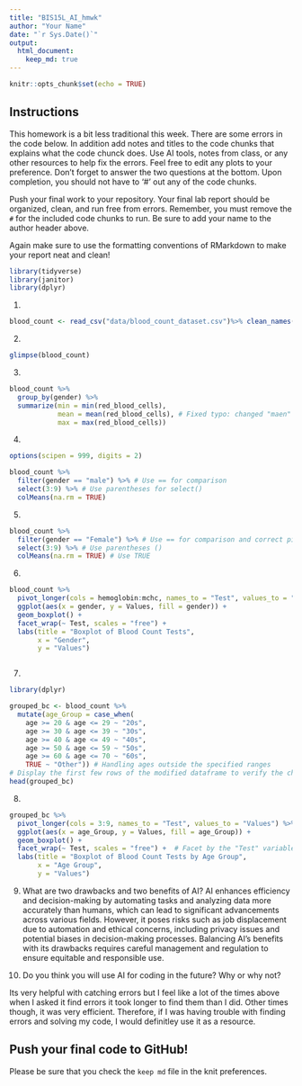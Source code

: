 ```yaml
---
title: "BIS15L_AI_hmwk"
author: "Your Name"
date: "`r Sys.Date()`"
output: 
  html_document: 
    keep_md: true
---
```


```r
knitr::opts_chunk$set(echo = TRUE)
```

## Instructions
This homework is a bit less traditional this week. There are some errors in the code below. In addition add notes and titles to the code chunks that explains what the code chunck does. Use AI tools, notes from class, or any other resources to help fix the errors. Feel free to edit any plots to your preference. Don't forget to answer the two questions at the bottom. Upon completion, you should not have to '#' out any of the code chunks.

Push your final work to your repository. Your final lab report should be organized, clean, and run free from errors. Remember, you must remove the `#` for the included code chunks to run. Be sure to add your name to the author header above.   

Again make sure to use the formatting conventions of RMarkdown to make your report neat and clean!  


```r
library(tidyverse)
library(janitor)
library(dplyr)
```


1.
```r
blood_count <- read_csv("data/blood_count_dataset.csv")%>% clean_names()
```

2. 
```r
glimpse(blood_count)

```

3. 
```r
blood_count %>%
  group_by(gender) %>%
  summarize(min = min(red_blood_cells),
            mean = mean(red_blood_cells), # Fixed typo: changed "maen" to "mean"
            max = max(red_blood_cells))

```


4. 
```r
options(scipen = 999, digits = 2)

blood_count %>%
  filter(gender == "male") %>% # Use == for comparison
  select(3:9) %>% # Use parentheses for select()
  colMeans(na.rm = TRUE)

```

5. 
```r
blood_count %>% 
  filter(gender == "Female") %>% # Use == for comparison and correct pipeline operator
  select(3:9) %>% # Use parentheses ()
  colMeans(na.rm = TRUE) # Use TRUE

```


6. 
```r


blood_count %>%
  pivot_longer(cols = hemoglobin:mchc, names_to = "Test", values_to = "Values") %>%
  ggplot(aes(x = gender, y = Values, fill = gender)) +
  geom_boxplot() +
  facet_wrap(~ Test, scales = "free") + 
  labs(title = "Boxplot of Blood Count Tests",
       x = "Gender",
       y = "Values")



```

7. 
```r
library(dplyr)

grouped_bc <- blood_count %>%
  mutate(age_Group = case_when(
    age >= 20 & age <= 29 ~ "20s",
    age >= 30 & age <= 39 ~ "30s",
    age >= 40 & age <= 49 ~ "40s",
    age >= 50 & age <= 59 ~ "50s",
    age >= 60 & age <= 70 ~ "60s",
    TRUE ~ "Other")) # Handling ages outside the specified ranges
# Display the first few rows of the modified dataframe to verify the changes
head(grouped_bc)


```

8. 
```r
grouped_bc %>%
  pivot_longer(cols = 3:9, names_to = "Test", values_to = "Values") %>%
  ggplot(aes(x = age_Group, y = Values, fill = age_Group)) +
  geom_boxplot() +
  facet_wrap(~ Test, scales = "free") +  # Facet by the "Test" variable
  labs(title = "Boxplot of Blood Count Tests by Age Group",
       x = "Age Group",
       y = "Values")

```
9. What are two drawbacks and two benefits of AI?
AI enhances efficiency and decision-making by automating tasks and analyzing data more accurately than humans, which can lead to significant advancements across various fields. However, it poses risks such as job displacement due to automation and ethical concerns, including privacy issues and potential biases in decision-making processes. Balancing AI's benefits with its drawbacks requires careful management and regulation to ensure equitable and responsible use.


10. Do you think you will use AI for coding in the future? Why or why not?

Its very helpful with catching errors but I feel like a lot of the times above when I asked it find errors it took longer to find them than I did. Other times though, it was very efficient. Therefore, if I was having trouble with finding errors and solving my code, I would definitley use it as a resource. 

## Push your final code to GitHub!
Please be sure that you check the `keep md` file in the knit preferences. 
